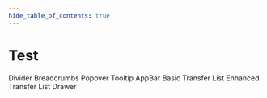 ```yaml
---
hide_table_of_contents: true
---
```


# Test


<Grid container spacing={6}>
  <Grid item xs={12} sm={6}>
    <PaperBasic />
  </Grid>
  <Grid item xs={12} sm={6}>
    <PaperVariant />
  </Grid>
  <Grid item xs={12}>
    <Typography variant='h5'>Divider</Typography>
  </Grid>
  <Grid item xs={12} sm={6}>
    <CardDivider />
  </Grid>
  <Grid item xs={12} sm={6}>
    <OutsideDivider />
  </Grid>
  <Grid item xs={12}>
    <Typography variant='h5'>Breadcrumbs</Typography>
  </Grid>
  <Grid item xs={12} md={6}>
    <CardBreadcrumb />
  </Grid>
  <Grid item xs={12} md={6}>
    <OutsideBreadcrumb />
  </Grid>
  <Grid item xs={12}>
    <Typography variant='h5'>Popover</Typography>
  </Grid>
  <Grid item xs={12} sm={6}>
    <CardPopover />
  </Grid>
  <Grid item xs={12} sm={6}>
    <OutsidePopover />
  </Grid>
  <Grid item xs={12}>
    <Typography variant='h5'>Tooltip</Typography>
  </Grid>
  <Grid item xs={12} sm={6}>
    <CardTooltip />
  </Grid>
  <Grid item xs={12} sm={6}>
    <OutsideTooltip />
  </Grid>
  <Grid item xs={12}>
    <Typography variant='h5'>AppBar</Typography>
  </Grid>
  <Grid item xs={12} md={6}>
    <CardAppBar />
  </Grid>
  <Grid item xs={12} md={6}>
    <OutsideAppBar />
  </Grid>
  <Grid item xs={12} xl={6}>
    <Typography variant='h5' sx={{ mb: 6 }}>
      Basic Transfer List
    </Typography>
    <TransferListBasic />
  </Grid>
  <Grid item xs={12} xl={6}>
    <Typography variant='h5' sx={{ mb: 6 }}>
      Enhanced Transfer List
    </Typography>
    <TransferListEnhanced />
  </Grid>
  <Grid item xs={12}>
    <Typography variant='h5'>Drawer</Typography>
  </Grid>
  <Grid item xs={12} sm={6}>
    <Drawer />
  </Grid>
</Grid>